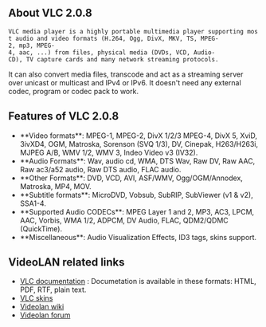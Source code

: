 ==About VLC 2.0.8==
 VLC media player is a highly portable multimedia player supporting most audio and video formats (H.264, Ogg, DivX, MKV, TS, MPEG-2, mp3, MPEG-4, aac, ...) from files, physical media (DVDs, VCD, Audio-CD), TV capture cards and many network streaming protocols.
 
It can also convert media files, transcode and act as a streaming server over unicast or multicast and IPv4 or IPv6. It doesn't need any external codec, program or codec pack to work. 
{{images/videolan.png}}

==Features of VLC 2.0.8==
* **Video formats**: MPEG-1, MPEG-2, DivX 1/2/3 MPEG-4, DivX 5, XviD, 3ivXD4, OGM, Matroska, Sorenson (SVQ 1/3), DV, Cinepak, H263/H263i, MJPEG A/B, WMV 1/2, WMV 3, Indeo Video v3 (IV32).
* **Audio Formats**: Wav, audio cd, WMA, DTS Wav, Raw DV, Raw AAC, Raw ac3/a52 audio, Raw DTS audio, FLAC audio.
* **Other Formats**: DVD, VCD, AVI, ASF/WMV, Ogg/OGM/Annodex, Matroska, MP4, MOV.
* **Subtitle formats**: MicroDVD, Vobsub, SubRIP, SubViewer (v1 & v2), SSA1-4.
* **Supported Audio CODECs**: MPEG Layer 1 and 2, MP3, AC3, LPCM, AAC, Vorbis, WMA 1/2, ADPCM, DV Audio, FLAC, QDM2/QDMC (QuickTime).
* **Miscellaneous**: Audio Visualization Effects, ID3 tags, skins support. 

==VideoLAN related links==
* [[http://www.videolan.org/doc|VLC documentation]] : Documetation is available in these formats: HTML, PDF, RTF, plain text.
* [[http://www.videolan.org/vlc/download-skins2.html|VLC skins]]
* [[http://wiki.videolan.org|Videolan wiki]]
* [[http://forum.videolan.org|Videolan forum]]

